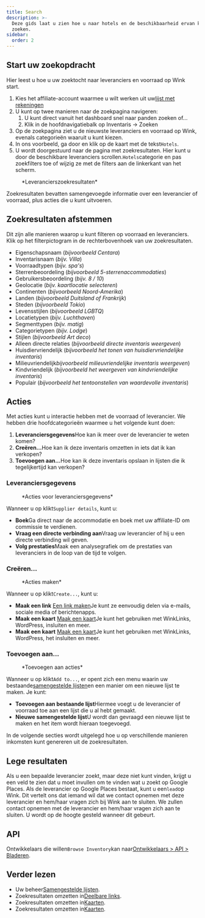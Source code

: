 ```yaml
---
title: Search
description: >-
  Deze gids laat u zien hoe u naar hotels en de beschikbaarheid ervan kunt
  zoeken.
sidebar:
  order: 2
---
```


## Start uw zoekopdracht

Hier leest u hoe u uw zoektocht naar leveranciers en voorraad op Wink start.

1. Kies het affiliate-account waarmee u wilt werken uit uw[lijst met rekeningen](https://studio.wink.travel/company/list)
2. U kunt op twee manieren naar de zoekpagina navigeren:
   1. U kunt direct vanuit het dashboard snel naar panden zoeken of...
   2. Klik in de hoofdnavigatiebalk op Inventaris → Zoeken
3. Op de zoekpagina ziet u de nieuwste leveranciers en voorraad op Wink, evenals categorieën waaruit u kunt kiezen.
4. In ons voorbeeld, ga door en klik op de kaart met de tekst`Hotels`.
5. U wordt doorgestuurd naar de pagina met zoekresultaten. Hier kunt u door de beschikbare leveranciers scrollen.`Hotels`categorie en pas zoekfilters toe of wijzig ze met de filters aan de linkerkant van het scherm.

<figure>
  <CloudinaryImage width="700" height="570" resize="scale" quality="best" alt="Zoekresultaten" src="academy/search-results" errorImage="noimage_opaque_nyrtl0.png" />

  <figcaption>*Leverancierszoekresultaten*</figcaption>
</figure>


Zoekresultaten bevatten samengevoegde informatie over een leverancier of voorraad, plus acties die u kunt uitvoeren.

## Zoekresultaten afstemmen

Dit zijn alle manieren waarop u kunt filteren op voorraad en leveranciers. Klik op het filterpictogram in de rechterbovenhoek van uw zoekresultaten.

* Eigenschapsnaam (*bijvoorbeeld Centara*)
* Inventarisnaam (*bijv. Villa*)
* Voorraadtypen (*bijv. spa's*)
* Sterrenbeoordeling (*bijvoorbeeld 5-sterrenaccommodaties*)
* Gebruikersbeoordeling (*bijv. 8 / 10*)
* Geolocatie (*bijv. kaartlocatie selecteren*)
* Continenten (*bijvoorbeeld Noord-Amerika*)
* Landen (*bijvoorbeeld Duitsland of Frankrijk*)
* Steden (*bijvoorbeeld Tokio*)
* Levensstijlen (*bijvoorbeeld LGBTQ*)
* Locatietypen (*bijv. Luchthaven*)
* Segmenttypen (*bijv. matig*)
* Categorietypen (*bijv. Lodge*)
* Stijlen (*bijvoorbeeld Art deco*)
* Alleen directe relaties (*bijvoorbeeld directe inventaris weergeven*)
* Huisdiervriendelijk (*bijvoorbeeld het tonen van huisdiervriendelijke inventaris*)
* Milieuvriendelijk*bijvoorbeeld milieuvriendelijke inventaris weergeven*)
* Kindvriendelijk (*bijvoorbeeld het weergeven van kindvriendelijke inventaris*)
* Populair (*bijvoorbeeld het tentoonstellen van waardevolle inventaris*)

## Acties

Met acties kunt u interactie hebben met de voorraad of leverancier. We hebben drie hoofdcategorieën waarmee u het volgende kunt doen:

1. **Leveranciersgegevens**Hoe kan ik meer over de leverancier te weten komen?
2. **Creëren...**&#x48;oe kan ik deze inventaris omzetten in iets dat ik kan verkopen?
3. **Toevoegen aan...**&#x48;oe kan ik deze inventaris opslaan in lijsten die ik tegelijkertijd kan verkopen?

### Leveranciersgegevens

<figure>
  <CloudinaryImage width="350" height="190" resize="scale" quality="best" alt="Leveranciersgegevens" src="academy/supplier-details" errorImage="noimage_opaque_nyrtl0.png" />

  <figcaption>*Acties voor leveranciersgegevens*</figcaption>
</figure>


Wanneer u op klikt`Supplier details`, kunt u:

* **Boek**Ga direct naar de accommodatie en boek met uw affiliate-ID om commissie te verdienen.
* **Vraag een directe verbinding aan**Vraag uw leverancier of hij u een directe verbinding wil geven.
* **Volg prestaties**Maak een analysegrafiek om de prestaties van leveranciers in de loop van de tijd te volgen.

### Creëren...

<figure>
  <CloudinaryImage width="350" height="238" resize="scale" quality="best" alt="Acties" src="academy/inventory-actions" errorImage="noimage_opaque_nyrtl0.png" />

  <figcaption>*Acties maken*</figcaption>
</figure>


Wanneer u op klikt`Create...`, kunt u:

* **Maak een link** [Een link maken](/studio/shareable-links)Je kunt ze eenvoudig delen via e-mails, sociale media of berichtenapps.
* **Maak een kaart** [Maak een kaart](/studio/maps)Je kunt het gebruiken met WinkLinks, WordPress, insluiten en meer.
* **Maak een kaart** [Maak een kaart](/studio/cards)Je kunt het gebruiken met WinkLinks, WordPress, het insluiten en meer.

### Toevoegen aan...

<figure>
  <CloudinaryImage width="350" height="203" resize="scale" quality="best" alt="Acties" src="academy/add-to" errorImage="noimage_opaque_nyrtl0.png" />

  <figcaption>*Toevoegen aan acties*</figcaption>
</figure>


Wanneer u op klikt`Add to...`, er opent zich een menu waarin uw bestaande[samengestelde lijsten](/studio/curated-lists)en een manier om een nieuwe lijst te maken. Je kunt:

* **Toevoegen aan bestaande lijst**Hiermee voegt u de leverancier of voorraad toe aan een lijst die u al hebt gemaakt.
* **Nieuwe samengestelde lijst**U wordt dan gevraagd een nieuwe lijst te maken en het item wordt hieraan toegevoegd.

In de volgende secties wordt uitgelegd hoe u op verschillende manieren inkomsten kunt genereren uit de zoekresultaten.

## Lege resultaten

Als u een bepaalde leverancier zoekt, maar deze niet kunt vinden, krijgt u een veld te zien dat u moet invullen om te vinden wat u zoekt op Google Places. Als de leverancier op Google Places bestaat, kunt u een`lead`op Wink.
Dit vertelt ons dat iemand wil dat we contact opnemen met deze leverancier en hem/haar vragen zich bij Wink aan te sluiten. We zullen contact opnemen met de leverancier en hem/haar vragen zich aan te sluiten. U wordt op de hoogte gesteld wanneer dit gebeurt.

## API

Ontwikkelaars die willen`Browse Inventory`kan naar[Ontwikkelaars > API > Bladeren](/developers/apis/#browse-api).

## Verder lezen

* Uw beheer[Samengestelde lijsten](/studio/curated-lists).
* Zoekresultaten omzetten in[Deelbare links](/studio/shareable-links).
* Zoekresultaten omzetten in[Kaarten](/studio/cards).
* Zoekresultaten omzetten in[Kaarten](/studio/maps).

